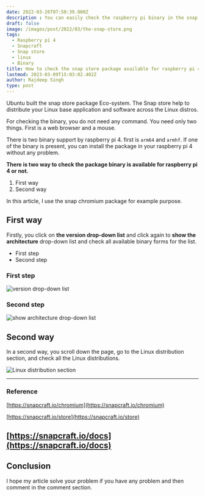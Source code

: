 ```yaml
---
date: 2022-03-26T07:50:39.000Z
description : You can easily check the raspberry pi binary in the snap store without the command line and code.
draft: false
image: /images/post/2022/03/the-snap-store.png
tags:
  - Raspberry pi 4
  - Snapcraft
  - Snap store
  - linux
  - Binary
title: How to check the snap store package available for raspberry pi 4 or not?
lastmod: 2023-03-09T15:03:02.402Z
author: Rajdeep Singh
type: post
---
```


Ubuntu built the snap store package Eco-system. The Snap store help to
distribute your Linux base application and software across the Linux distros.

For checking the binary, you do not need any command. You need only two things.
First is a web browser and a mouse.

There is two binary support by raspberry pi 4. first is `arm64` and `armhf`.
If one of the binary is present, you can install the package in your raspberry
pi 4 without any problem.

**There is two way to check the package binary is available for raspberry pi 4 or not.**

1. First way
2. Second way

<Alert color="blue">

In this article, I use the snap chromium package for example purpose.
</Alert>

## First way

Firstly, you click on **the version drop-down list** and click again to **show
the architecture** drop-down list and check all available binary forms for the
list.

- First step
- Second step

### First step

![version drop-down list](/images/post/2022/03/firstway.png "version drop-down list")

### Second step

![show architecture drop-down list](/images/post/2022/03/firstway-2.png "show architecture drop-down list")

## Second way

In a second way, you scroll down the page, go to the Linux distribution section,
and check all the Linux distributions.

![Linux distribution section](/images/post/2022/03/secondway.png "Linux distribution section")

---

### Reference

[https://snapcraft.io/chromium](https://snapcraft.io/chromium)

[https://snapcraft.io/store](https://snapcraft.io/store)

## [https://snapcraft.io/docs](https://snapcraft.io/docs)

## Conclusion

I hope my article solve your problem if you have any problem and then comment in
the comment section.
